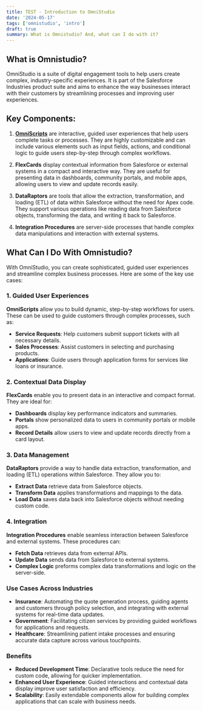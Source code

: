 ```yaml
---
title: TEST - Introduction to OmniStudio
date: '2024-05-17'
tags: ['omnistudio', 'intro']
draft: true
summary: What is Omnistudio? And, what can I do with it?
---
```


## What is Omnistudio?

OmniStudio is a suite of digital engagement tools to help users create complex, industry-specific experiences. It is part of the Salesforce Industries product suite and aims to enhance the way businesses interact with their customers by streamlining processes and improving user experiences.

## Key Components:

1. [**OmniScripts**](intro-to-omniscripts) are interactive, guided user experiences that help users complete tasks or processes. They are highly customizable and can include various elements such as input fields, actions, and conditional logic to guide users step-by-step through complex workflows.

2. **FlexCards** display contextual information from Salesforce or external systems in a compact and interactive way. They are useful for presenting data in dashboards, community portals, and mobile apps, allowing users to view and update records easily.

3. **DataRaptors** are tools that allow the extraction, transformation, and loading (ETL) of data within Salesforce without the need for Apex code. They support various operations like reading data from Salesforce objects, transforming the data, and writing it back to Salesforce.

4. **Integration Procedures** are server-side processes that handle complex data manipulations and interaction with external systems.

## What Can I Do With Omnistudio?

With OmniStudio, you can create sophisticated, guided user experiences and streamline complex business processes. Here are some of the key use cases:

### 1. Guided User Experiences

**OmniScripts** allow you to build dynamic, step-by-step workflows for users. These can be used to guide customers through complex processes, such as:

- **Service Requests**: Help customers submit support tickets with all necessary details.
- **Sales Processes**: Assist customers in selecting and purchasing products.
- **Applications**: Guide users through application forms for services like loans or insurance.

### 2. Contextual Data Display

**FlexCards** enable you to present data in an interactive and compact format. They are ideal for:

- **Dashboards** display key performance indicators and summaries.
- **Portals** show personalized data to users in community portals or mobile apps.
- **Record Details** allow users to view and update records directly from a card layout.

### 3. Data Management

**DataRaptors** provide a way to handle data extraction, transformation, and loading (ETL) operations within Salesforce. They allow you to:

- **Extract Data** retrieve data from Salesforce objects.
- **Transform Data** applies transformations and mappings to the data.
- **Load Data** saves data back into Salesforce objects without needing custom code.

### 4. Integration

**Integration Procedures** enable seamless interaction between Salesforce and external systems. These procedures can:

- **Fetch Data** retrieves data from external APIs.
- **Update Data** sends data from Salesforce to external systems.
- **Complex Logic** preforms complex data transformations and logic on the server-side.

### Use Cases Across Industries

- **Insurance**: Automating the quote generation process, guiding agents and customers through policy selection, and integrating with external systems for real-time data updates.
- **Government**: Facilitating citizen services by providing guided workflows for applications and requests.
- **Healthcare**: Streamlining patient intake processes and ensuring accurate data capture across various touchpoints.

### Benefits

- **Reduced Development Time**: Declarative tools reduce the need for custom code, allowing for quicker implementation.
- **Enhanced User Experience**: Guided interactions and contextual data display improve user satisfaction and efficiency.
- **Scalability**: Easily extendable components allow for building complex applications that can scale with business needs.

